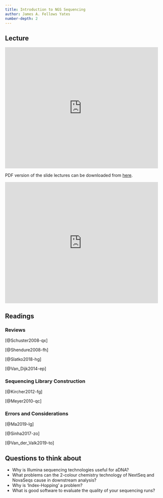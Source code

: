 ```yaml
---
title: Introduction to NGS Sequencing
author: James A. Fellows Yates
number-depth: 2
---
```


## Lecture

<iframe src="https://docs.google.com/presentation/d/e/2PACX-1vQA8VEi99wl-vMrZDAItfQ7GlXEjyVJEm-Np6j-GBfzGWDz709lOh-IFh2LKzV3WJGUAQ9HvhxHfich/embed?start=false&loop=true&delayms=10000" frameborder="0" width="100%" height="400px" allowfullscreen="true" mozallowfullscreen="true" webkitallowfullscreen="true"></iframe>

PDF version of the slide lectures can be downloaded from [here](https://raw.githubusercontent.com/SPAAM-community/wss-summer-school/main/docs/assets/slides/2022/1a-intro-to-ngs/SPAAM%20Summer%20School%202022%20-%201A%20-%20Introduction%20to%20NGS%20Data.pdf).

<iframe  width="100%" height="400px" src="https://www.youtube.com/embed/ZHlwjD08FBo" title="YouTube video player" frameborder="0" allow="accelerometer; autoplay; clipboard-write; encrypted-media; gyroscope; picture-in-picture" allowfullscreen></iframe>

<!-- TODO -->
<!-- For all lectures give text pointing to youtube video URL like with PDF -->

## Readings

### Reviews

[@Schuster2008-qx]

[@Shendure2008-fh]

[@Slatko2018-hg]

[@Van_Dijk2014-ep]

### Sequencing Library Construction

[@Kircher2012-fg]

[@Meyer2010-qc]

### Errors and Considerations

[@Ma2019-lg]

[@Sinha2017-zo]

[@Van_der_Valk2019-to]

## Questions to think about

- Why is Illumina sequencing technologies useful for aDNA?
- What problems can the 2-colour chemistry technology of NextSeq and NovaSeqs cause in downstream analysis?
- Why is 'Index-Hopping' a problem?
- What is good software to evaluate the quality of your sequencing runs?
